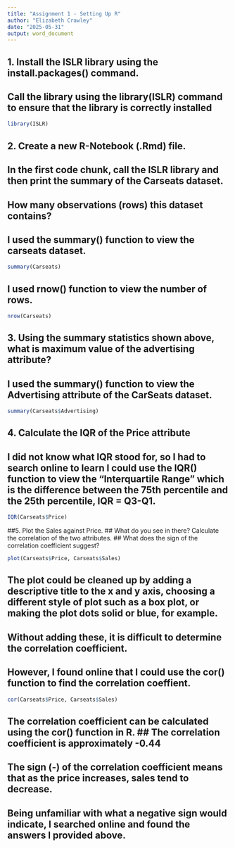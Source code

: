 ---
title: "Assignment 1 - Setting Up R"
author: "Elizabeth Crawley"
date: "2025-05-31"
output: word_document
---

## 1. Install the ISLR library using the install.packages() command.
## Call the library using the library(ISLR) command to ensure that the library is correctly installed 

```{r}
library(ISLR)
```

## 2. Create a new R-Notebook (.Rmd) file. 
## In the first code chunk, call the ISLR library and then print the summary of the Carseats dataset. 
## How many observations (rows) this dataset contains?
## I used the summary() function to view the carseats dataset.
```{r}
summary(Carseats)
```

## I used rnow() function to view the number of rows.

```{r}
nrow(Carseats)
```

## 3. Using the summary statistics shown above, what is maximum value of the advertising attribute?
## I used the summary() function to view the Advertising attribute of the CarSeats dataset.

```{r}
summary(Carseats$Advertising)
```

## 4. Calculate the IQR of the Price attribute
## I did not know what IQR stood for, so I had to search online to learn I could use the IQR() function to view the "Interquartile Range" which is the difference between the 75th percentile and the 25th percentile, IQR = Q3-Q1. 

```{r}
IQR(Carseats$Price)
```

##5. Plot the Sales against Price. 
## What do you see in there? Calculate the correlation of the two attributes. 
## What does the sign of the correlation coefficient suggest?

```{r}
plot(Carseats$Price, Carseats$Sales)
```

## The plot could be cleaned up by adding a descriptive title to the x and y axis, choosing a different style of plot such as a box plot, or making the plot dots solid or blue, for example. 
## Without adding these, it is difficult to determine the correlation coefficient. 
## However, I found online that I could use the cor() function to find the correlation coeffient. 
```{r}
cor(Carseats$Price, Carseats$Sales)
```

## The correlation coefficient can be calculated using the cor() function in R. ## The correlation coefficient is approximately -0.44
## The sign (-) of the correlation coefficient means that as the price increases, sales tend to decrease. 
## Being unfamiliar with what a negative sign would indicate, I searched online and found the answers I provided above.

